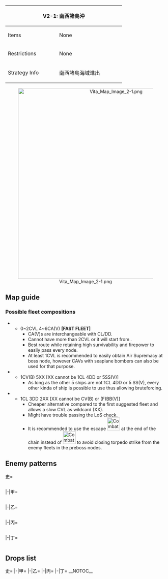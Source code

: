 {| class="article-table" style="width:100%;"
|-
! colspan="2" style="text-align:center;width:70%;" | V2-1: 南西諸島沖
| rowspan="3" style="text-align:center;width:30%;" | [[File:Vita Map Banner 2-1.png|400px]]
|-
! Items
| None
|-
! Restrictions
| None
|-
! Strategy Info
|南西諸島海域進出
|有力な艦隊戦力を以て、南西諸島海域への進出を図る。水上<br>打撃部隊、または空母機動部隊を南西諸島方面へ展開、敵の<br>動向を探りつつ、同海域進出の橋頭堡を確立せよ！
|}
<center>[[File:Vita Map Image 2-1.png|600px]]</center>
==Map guide==
{{MapBranchingTable
|id = V2-1
|0 -> A/storm, B,C =
*CL ≧ 1 and DD ≧ 4 '''FORCES''' B
*Meet any of the following requirements to route to C:
** CV(B) ≧ 1
** CV(L/B) ≧ 3
*Failing to meet the requirements to C and having CL ≧ 1 and DD ≧ 3 '''FORCES''' B
*Otherwise, meet any of the following requirements to route to A:
** Slow fleet
** (F)BB(V) + CV(B) ≧ 3
** (F)BB(V) + CV(B) ≧ 2 and Fast fleet has a 35% chance of routing to A
*Failing to meet any of all above requirements routes to B
|E/storm -> D/empty = *Meet any of the following requirements:
** SS(V) = 6
** Fail the LoS check
|E/storm -> G =* Do not meet the requirements for D
|F -> E/storm = * Meet any of the following requirements:
* Slow fleet
* (F)BB(V) + CV(B) ≧ 1

|F -> H = * Do not meet the requirements for E

|G -> I = * Do not meet the requirements for H
|G -> H  =* Meet any of the following requirements:
**CV(B) ≧ 1
**CV(L/B) ≧ 3
|H -> I = *Do not meet the requirements for J
|H -> J/empty = *Meet any of the following requirements:
** SS(V) ≧ 5
** Fail the LoS check
}}
===Possible fleet compositions===
*{{Event/Route|B|red|F|red|H|red|I|red}}
**0~2CVL 4~6CA(V) '''[FAST FLEET]'''
***CA(V)s are interchangeable with CL/DD.
***Cannot have more than 2CVL or it will start from {{Event/Route|C|purple}}.
***Best route while retaining high survivability and firepower to easily pass every node.
***At least 1CVL is recommended to easily obtain Air Supremacy at boss node, however CAVs with {{Seaplane}} seaplane bombers can also be used for that purpose.
*{{Event/Route|C|red|E|purple|G|red|H|red|I|red}}
**1CV(B) 5XX [XX cannot be 1CL 4DD or 5SS(V)]
***As long as the other 5 ships are not 1CL 4DD or 5 SS(V), every other kinda of ship is possible to use thus allowing bruteforcing.
*{{Event/Route|B|red|F|red|H|red|I|red}}
**1CL 3DD 2XX [XX cannot be CV(B) or (F)BB(V)]
***Cheaper alternative compared to the first suggested fleet and allows a slow CVL as wildcard (XX).
***Might have trouble passing the LoS check.
***It is recommended to use the escape [[File:Combat command (4).png|40px]] at the end of the chain instead of [[File:Combat command (3).png|40px]] to avoid closing torpedo strike from the enemy fleets in the preboss nodes.

==Enemy patterns==
<tabber>史=
<div class="scrollable" style="width:800px;max-height:400px;overflow:auto;">
{{Map/Nodes|name=前衛水雷戦隊 A群
|B
|Normal/BaseXP
|{{Formation|Line Ahead}}
|120
|555
|554
|554
|576
|576
|576
|-
|B
|Normal/BaseXP
|{{Formation|Line Ahead}}
|110
|555
|554
|576
|576
|575
|575
|-
|B
|Normal/BaseXP
|{{Formation|Line Ahead}}
|90
|555
|554
|575
|575
|501
|501
|-
}}
{{Map/Nodes|name=前衛水雷戦隊 B群
|C
|Normal/BaseXP
|{{Formation|Line Ahead}}
|170
|601
|555
|559
|559
|576
|576
|-
|C
|Normal/BaseXP
|{{Formation|Line Ahead}}
|120
|555
|554
|559
|559
|576
|576
|-
}}
{{Map/Nodes|name=深海重巡戦隊
|F
|Normal/BaseXP
|{{Formation|Line Ahead}}{{Formation|Double Line}}
|180
|566
|527
|527
|555
|576
|576
|-
|F
|Normal/BaseXP
|{{Formation|Line Ahead}}
|160
|527
|527
|527
|555
|576
|576
|-
}}
{{Map/Nodes|name=護衛空母部隊
|G
|Normal/BaseXP
|{{Formation|Diamond}}
|220
|579
|560
|560
|591
|576
|576
|-
|G
|Normal/BaseXP
|{{Formation|Diamond}}
|190
|560
|560
|591
|591
|576
|576
|-
|G
|Normal/BaseXP
|{{Formation|Diamond}}
|170
|560
|560
|591
|576
|576
|576
|-
|G
|Normal/BaseXP
|{{Formation|Diamond}}
|160
|560
|560
|591
|576
|575
|575
|-
}}
{{Map/Nodes|name=深海輸送船団
|H
|Normal/BaseXP
|{{Formation|Double Line}}
|170
|598
|558
|558
|558
|577
|577
|-
|H
|Normal/BaseXP
|{{Formation|Double Line}}
|150
|597
|558
|558
|558
|576
|576
|-
|H
|Normal/BaseXP
|{{Formation|Double Line}}
|120
|555
|558
|558
|558
|575
|575
|-
|H
|Normal/BaseXP
|{{Formation|Double Line}}
|100
|555
|558
|526
|526
|575
|575
|-
}}
{{Map/Nodes|name=方面艦隊前線司令部
|I
|Boss/BaseXP
|{{Formation|Double Line}}{{Formation|Diamond}}
|200
|566
|560
|558
|592
|576
|576
|-
|I
|Boss/BaseXP
|{{Formation|Double Line}}
|170
|527
|560
|558
|591
|576
|576
|-
}}
</div> <!-- overflow -->
|-|甲=
<div class="scrollable" style="width:800px;max-height:400px;overflow:auto;">
{{Map/Nodes|name=前衛水雷戦隊 A群
|B
|Normal/BaseXP
|{{Formation|Line Ahead}}
|110
|555
|554
|576
|576
|575
|575
|-
|B
|Normal/BaseXP
|{{Formation|Line Ahead}}{{Formation|Double Line}}
|90
|555
|554
|575
|575
|501
|501
|-
|B
|Normal/BaseXP
|{{Formation|Line Ahead}}{{Formation|Double Line}}
|75
|555
|575
|575
|501
|501
|-
}}
{{Map/Nodes|name=前衛水雷戦隊 B群
|C
|Normal/BaseXP
|{{Formation|Line Ahead}}
|120
|555
|554
|559
|559
|576
|576
|-
|C
|Normal/BaseXP
|{{Formation|Line Ahead}}{{Formation|Double Line}}
|90
|555
|554
|576
|576
|501
|501
|-
|C
|Normal/BaseXP
|{{Formation|Line Ahead}}{{Formation|Double Line}}
|80
|555
|554
|575
|575
|501
|501
|-
}}
{{Map/Nodes|name=深海重巡戦隊
|F
|Normal/BaseXP
|{{Formation|Line Ahead}}
|160
|527
|527
|527
|555
|576
|576
|-
|F
|Normal/BaseXP
|{{Formation|Line Ahead}}{{Formation|Double Line}}
|150
|527
|522
|522
|555
|575
|575
|-
}}
{{Map/Nodes|name=護衛空母部隊
|G
|Normal/BaseXP
|{{Formation|Diamond}}
|190
|560
|560
|591
|591
|576
|576
|-
|G
|Normal/BaseXP
|{{Formation|Diamond}}
|170
|560
|560
|591
|576
|576
|576
|-
|G
|Normal/BaseXP
|{{Formation|Diamond}}
|160
|560
|560
|591
|576
|575
|575
|-
|G
|Normal/BaseXP
|{{Formation|Diamond}}
|150
|560
|523
|591
|576
|501
|501
|-
}}
{{Map/Nodes|name=深海輸送船団
|H
|Normal/BaseXP
|{{Formation|Double Line}}
|120
|555
|558
|558
|558
|575
|575
|-
|H
|Normal/BaseXP
|{{Formation|Double Line}}
|100
|555
|558
|526
|526
|575
|575
|-
|H
|Normal/BaseXP
|{{Formation|Double Line}}
|90
|555
|526
|526
|526
|575
|575
|-
|H
|Normal/BaseXP
|{{Formation|Double Line}}
|80
|555
|526
|513
|513
|575
|575
|-
}}
{{Map/Nodes|name=方面艦隊前線司令部
|I
|Boss/BaseXP
|{{Formation|Double Line}}
|170
|527
|560
|558
|591
|576
|576
|-
|I
|Boss/BaseXP
|{{Formation|Diamond}}
|170
|527
|560
|558
|591
|576
|576
|-
|I
|Boss/BaseXP
|{{Formation|Double Line}}{{Formation|Diamond}}
|140
|527
|523
|526
|591
|575
|575
|-
}}
</div> <!-- overflow -->
|-|乙=
<div class="scrollable" style="width:800px;max-height:400px;overflow:auto;">
{{Map/Nodes|name=前衛水雷戦隊 A群
|B
|Normal/BaseXP
|{{Formation|Line Ahead}}{{Formation|Double Line}}
|75
|555
|575
|575
|501
|501
|-
|B
|Normal/BaseXP
|{{Formation|Line Ahead}}{{Formation|Double Line}}
|60
|554
|575
|501
|501
|-
}}
{{Map/Nodes|name=前衛水雷戦隊 B群
|C
|Normal/BaseXP
|{{Formation|Line Ahead}}{{Formation|Double Line}}
|80
|555
|554
|575
|575
|501
|501
|-
|C
|Normal/BaseXP
|{{Formation|Line Ahead}}{{Formation|Double Line}}
|70
|555
|575
|501
|501
|501
|-
}}
{{Map/Nodes|name=深海重巡戦隊
|F
|Normal/BaseXP
|{{Formation|Double Line}}
|150
|527
|522
|522
|555
|575
|575
|-
|F
|Normal/BaseXP
|{{Formation|Line Ahead}}{{Formation|Double Line}}
|110
|527
|522
|522
|575
|501
|501
|-
|F
|Normal/BaseXP
|{{Formation|Double Line}}
|80
|522
|522
|575
|501
|501
|501
|-
}}
{{Map/Nodes|name=護衛空母部隊
|G
|Normal/BaseXP
|{{Formation|Diamond}}
|150
|560
|523
|591
|576
|501
|501
|-
|G
|Normal/BaseXP
|{{Formation|Diamond}}
|130
|523
|523
|591
|575
|501
|501
|-
|G
|Normal/BaseXP
|{{Formation|Diamond}}
|100
|523
|523
|518
|575
|501
|501
|-
|G
|Normal/BaseXP
|{{Formation|Diamond}}
|80
|523
|518
|575
|501
|501
|501
|-
}}
{{Map/Nodes|name=深海輸送船団
|H
|Normal/BaseXP
|{{Formation|Double Line}}
|90
|555
|526
|526
|526
|575
|575
|-
|H
|Normal/BaseXP
|{{Formation|Double Line}}
|80
|555
|526
|513
|513
|575
|575
|-
|H
|Normal/BaseXP
|{{Formation|Double Line}}
|65
|519
|526
|513
|513
|501
|501
|-
|H
|Normal/BaseXP
|{{Formation|Double Line}}
|60
|519
|513
|513
|513
|501
|501
|-
}}
{{Map/Nodes|name=方面艦隊前線司令部
|I
|Boss/BaseXP
|{{Formation|Double Line}}{{Formation|Diamond}}
|140
|527
|523
|526
|591
|575
|575
|-
|I
|Boss/BaseXP
|{{Formation|Double Line}}{{Formation|Diamond}}
|120
|527
|519
|526
|575
|501
|501
|-
}}
</div> <!-- overflow -->
|-|丙=
<div class="scrollable" style="width:800px;max-height:400px;overflow:auto;">
{{Map/Nodes|name=前衛水雷戦隊 A群
|B
|Normal/BaseXP
|{{Formation|Line Ahead}}{{Formation|Double Line}}
|60
|554
|575
|501
|501
|-
|B
|Normal/BaseXP
|{{Formation|Double Line}}
|50
|518
|501
|501
|501
|-
}}
{{Map/Nodes|name=前衛水雷戦隊 B群
|C
|Normal/BaseXP
|{{Formation|Line Ahead}}{{Formation|Double Line}}
|70
|555
|575
|501
|501
|501
|-
|C
|Normal/BaseXP
|{{Formation|Double Line}}
|60
|519
|575
|501
|501
|501
|-
}}
{{Map/Nodes|name=深海重巡戦隊
|F
|Normal/BaseXP
|{{Formation|Double Line}}
|110
|527
|522
|522
|575
|501
|501
|-
|F
|Normal/BaseXP
|{{Formation|Double Line}}
|80
|522
|522
|575
|501
|501
|501
|-
|F
|Normal/BaseXP
|{{Formation|Double Line}}
|70
|522
|509
|575
|501
|501
|-
}}
{{Map/Nodes|name=護衛空母部隊
|G
|Normal/BaseXP
|{{Formation|Diamond}}
|100
|523
|523
|518
|575
|501
|501
|-
|G
|Normal/BaseXP
|{{Formation|Diamond}}
|80
|523
|518
|575
|501
|501
|501
|-
|G
|Normal/BaseXP
|{{Formation|Diamond}}
|70
|523
|518
|501
|501
|501
|-
}}
{{Map/Nodes|name=深海輸送船団
|H
|Normal/BaseXP
|{{Formation|Double Line}}
|80
|555
|526
|513
|513
|575
|575
|-
|H
|Normal/BaseXP
|{{Formation|Double Line}}
|65
|519
|526
|513
|513
|501
|501
|-
|H
|Normal/BaseXP
|{{Formation|Double Line}}
|60
|519
|513
|513
|513
|501
|501
|-
|H
|Normal/BaseXP
|{{Formation|Double Line}}
|60
|526
|513
|513
|501
|501
|-
}}
{{Map/Nodes|name=方面艦隊前線司令部
|I
|Boss/BaseXP
|{{Formation|Double Line}}{{Formation|Diamond}}
|120
|527
|519
|526
|575
|501
|501
|-
|I
|Boss/BaseXP
|{{Formation|Diamond}}
|100
|522
|519
|513
|575
|501
|501
|-
}}
</div> <!-- overflow -->
|-|丁=
<div class="scrollable" style="width:800px;max-height:400px;overflow:auto;">
{{Map/Nodes|name=前衛水雷戦隊 A群
|B
|Normal/BaseXP
|{{Formation|Double Line}}
|60
|554
|575
|501
|501
|-
|B
|Normal/BaseXP
|{{Formation|Double Line}}
|50
|518
|501
|501
|501
|-
}}
{{Map/Nodes|name=前衛水雷戦隊 B群
|C
|Normal/BaseXP
|{{Formation|Double Line}}
|70
|555
|575
|501
|501
|501
|-
|C
|Normal/BaseXP
|{{Formation|Double Line}}
|60
|519
|575
|501
|501
|501
|-
}}
{{Map/Nodes|name=深海重巡戦隊
|F
|Normal/BaseXP
|{{Formation|Double Line}}
|80
|522
|522
|575
|501
|501
|501
|-
|F
|Normal/BaseXP
|{{Formation|Double Line}}
|70
|522
|509
|575
|501
|501
|-
}}
{{Map/Nodes|name=護衛空母部隊
|G
|Normal/BaseXP
|{{Formation|Diamond}}
|80
|523
|518
|575
|501
|501
|501
|-
|G
|Normal/BaseXP
|{{Formation|Diamond}}
|70
|523
|518
|501
|501
|501
|-
}}
{{Map/Nodes|name=深海輸送船団
|H
|Normal/BaseXP
|{{Formation|Double Line}}
|60
|519
|513
|513
|513
|501
|501
|-
|H
|Normal/BaseXP
|{{Formation|Double Line}}
|60
|526
|513
|513
|501
|501
|-
}}
{{Map/Nodes|name=方面艦隊前線司令部
|I
|Boss/BaseXP
|{{Formation|Diamond}}
|100
|522
|519
|513
|575
|501
|501
|-
}}
</div> <!-- overflow -->
</tabber>

==Drops list==
<tabber>史=
{{Map/Drops
|regular = true
|no_legend = true
|filter_button = true
|nodes =  B, C, F, G, H, I
|boss = I
|{{ShipFrom|113}} : H,
|{{ShipFrom|24}} : H, I
|{{ShipFrom|25}} : H, I
|{{ShipFrom|66}} : H, I
|{{ShipFrom|67}} : H, I
|{{ShipFrom|21}} : H, I
|{{ShipFrom|22}} : H, I
|{{ShipFrom|23}} : H, I
|{{ShipFrom|53}} : G, H, I
|{{ShipFrom|56}} : G, H, I
|{{ShipFrom|9}} : G, H, I
|{{ShipFrom|10}} : G, H, I
|{{ShipFrom|32}} : B, G, H, I
|{{ShipFrom|11}} : B, G, H, I
|{{ShipFrom|12}} : B, C, G, H, I
|{{ShipFrom|33}} : B, C, G, H, I
|{{ShipFrom|13}} : B, C, G, H, I
|{{ShipFrom|14}} : B, C, G, H, I
|{{ShipFrom|1}} : B, C, G, H, I
|{{ShipFrom|2}} : B, C, G, H, I
|{{ShipFrom|28}} : B, C, G, H, I
|{{ShipFrom|29}} : B, C, G, H, I
|{{ShipFrom|6}} : B, C, G, H, I
|{{ShipFrom|30}} : B, C, F, G, H, I
|{{ShipFrom|7}} : B, C, F, G, H, I
|{{ShipFrom|31}} : B, C, F, G, H, I
|{{ShipFrom|93}} : B, C, F, G, H, I
|{{ShipFrom|15}} : B, C, F, G, H, I
|{{ShipFrom|94}} : B, C, F, G, H, I
|{{ShipFrom|16}} : B, C, F, G, H, I
|{{ShipFrom|34}} : B, C, F, G, H, I
|{{ShipFrom|35}} : B, C, F, G, H, I
|{{ShipFrom|36}} : B, C, F, G, H, I
|{{ShipFrom|37}} : B, C, F, G, H, I
|{{ShipFrom|80}} : I
|{{ShipFrom|81}} : I
|{{ShipFrom|26}} : I
|{{ShipFrom|27}} : I
|{{ShipFrom|59}} : I
|{{ShipFrom|60}} : I
|{{ShipFrom|61}} : I
|{{ShipFrom|43}} : I
|{{ShipFrom|44}} : I
|{{ShipFrom|45}} : I
}}
|-|甲=
{{Map/Drops
|regular = true
|no_legend = true
|filter_button = true
|nodes =  B, C, F, G, H, I
|boss = I
|{{ShipFrom|24}} : H, I
|{{ShipFrom|25}} : H, I
|{{ShipFrom|66}} : H, I
|{{ShipFrom|67}} : H, I
|{{ShipFrom|21}} : H, I
|{{ShipFrom|22}} : B, C, H, I
|{{ShipFrom|23}} : B, C, G, H, I
|{{ShipFrom|53}} : B, C, G, H, I
|{{ShipFrom|56}} : B, C, G, H, I
|{{ShipFrom|9}} : B, C, G, H, I
|{{ShipFrom|10}} : B, C, G, H, I
|{{ShipFrom|32}} : B, C, G, H, I
|{{ShipFrom|11}} : B, C, G, H, I
|{{ShipFrom|12}} : B, C, G, H, I
|{{ShipFrom|33}} : B, C, G, H, I
|{{ShipFrom|13}} : B, C, G, H, I
|{{ShipFrom|14}} : B, C, G, H, I
|{{ShipFrom|1}} : B, C, G, H, I
|{{ShipFrom|2}} : B, C, G, H, I
|{{ShipFrom|28}} : B, C, F, G, H, I
|{{ShipFrom|29}} : B, C, F, G, H, I
|{{ShipFrom|6}} : B, C, F, G, H, I
|{{ShipFrom|30}} : B, C, F, G, H, I
|{{ShipFrom|7}} : B, C, F, G, H, I
|{{ShipFrom|31}} : B, C, F, G, H, I
|{{ShipFrom|93}} : B, C, F, G, H, I
|{{ShipFrom|15}} : B, C, F, G, H, I
|{{ShipFrom|94}} : B, C, F, G, H, I
|{{ShipFrom|16}} : B, C, F, G, H, I
|{{ShipFrom|34}} : B, C, F, G, H, I
|{{ShipFrom|35}} : B, C, F, G, H, I
|{{ShipFrom|36}} : B, C, F, G, H, I
|{{ShipFrom|37}} : B, C, F, G, H, I
|{{ShipFrom|80}} : I
|{{ShipFrom|81}} : I
|{{ShipFrom|26}} : I
|{{ShipFrom|27}} : I
|{{ShipFrom|59}} : I
|{{ShipFrom|60}} : I
|{{ShipFrom|61}} : I
|{{ShipFrom|43}} : I
|{{ShipFrom|44}} : I
|{{ShipFrom|45}} : I
}}
|-|乙=
{{Map/Drops
|regular = true
|no_legend = true
|filter_button = true
|nodes =  B, C, F, G, H, I
|boss = I
|{{ShipFrom|24}} : I
|{{ShipFrom|25}} : H, I
|{{ShipFrom|66}} : H, I
|{{ShipFrom|67}} : B, C, G, H, I
|{{ShipFrom|21}} : B, C, G, H, I
|{{ShipFrom|22}} : B, C, G, H, I
|{{ShipFrom|23}} : B, C, G, H, I
|{{ShipFrom|53}} : B, C, G, H, I
|{{ShipFrom|56}} : B, C, G, H, I
|{{ShipFrom|9}} : B, C, G, H, I
|{{ShipFrom|10}} : B, C, G, H, I
|{{ShipFrom|32}} : B, C, G, H, I
|{{ShipFrom|11}} : B, C, G, H, I
|{{ShipFrom|12}} : B, C, F, G, H, I
|{{ShipFrom|33}} : B, C, F, G, H, I
|{{ShipFrom|13}} : B, C, F, G, H, I
|{{ShipFrom|14}} : B, C, F, G, H, I
|{{ShipFrom|1}} : B, C, F, G, H, I
|{{ShipFrom|2}} : B, C, F, G, H, I
|{{ShipFrom|28}} : B, C, F, G, H, I
|{{ShipFrom|29}} : B, C, F, G, H, I
|{{ShipFrom|6}} : B, C, F, G, H, I
|{{ShipFrom|30}} : B, C, F, G, H, I
|{{ShipFrom|7}} : B, C, F, G, H, I
|{{ShipFrom|31}} : B, C, F, G, H, I
|{{ShipFrom|93}} : B, C, F, G, H, I
|{{ShipFrom|15}} : B, C, F, G, H, I
|{{ShipFrom|94}} : B, C, F, G, H, I
|{{ShipFrom|16}} : B, C, F, G, H, I
|{{ShipFrom|34}} : B, C, F, G, H, I
|{{ShipFrom|35}} : B, C, F, G, H, I
|{{ShipFrom|36}} : B, C, F, G, H, I
|{{ShipFrom|37}} : B, C, F, G, H, I
|{{ShipFrom|81}} : I
|{{ShipFrom|26}} : I
|{{ShipFrom|27}} : I
|{{ShipFrom|59}} : I
|{{ShipFrom|60}} : I
|{{ShipFrom|61}} : I
|{{ShipFrom|43}} : I
|{{ShipFrom|44}} : I
|{{ShipFrom|45}} : I
}}
|-|丙=
{{Map/Drops
|regular = true
|no_legend = true
|filter_button = true
|nodes =  B, C, F, G, H, I
|boss = I
|{{ShipFrom|24}} : I
|{{ShipFrom|25}} : I
|{{ShipFrom|66}} : H, I
|{{ShipFrom|67}} : B, C, G, H, I
|{{ShipFrom|21}} : B, C, G, H, I
|{{ShipFrom|22}} : B, C, G, H, I
|{{ShipFrom|23}} : B, C, G, H, I
|{{ShipFrom|53}} : B, C, G, H, I
|{{ShipFrom|56}} : B, C, G, H, I
|{{ShipFrom|9}} : B, C, G, H, I
|{{ShipFrom|10}} : B, C, G, H, I
|{{ShipFrom|32}} : B, C, G, H, I
|{{ShipFrom|11}} : B, C, G, H, I
|{{ShipFrom|12}} : B, C, F, G, H, I
|{{ShipFrom|33}} : B, C, F, G, H, I
|{{ShipFrom|13}} : B, C, F, G, H, I
|{{ShipFrom|14}} : B, C, F, G, H, I
|{{ShipFrom|1}} : B, C, F, G, H, I
|{{ShipFrom|2}} : B, C, F, G, H, I
|{{ShipFrom|28}} : B, C, F, G, H, I
|{{ShipFrom|29}} : B, C, F, G, H, I
|{{ShipFrom|6}} : B, C, F, G, H, I
|{{ShipFrom|30}} : B, C, F, G, H, I
|{{ShipFrom|7}} : B, C, F, G, H, I
|{{ShipFrom|31}} : B, C, F, G, H, I
|{{ShipFrom|93}} : B, C, F, G, H, I
|{{ShipFrom|15}} : B, C, F, G, H, I
|{{ShipFrom|94}} : B, C, F, G, H, I
|{{ShipFrom|16}} : B, C, F, G, H, I
|{{ShipFrom|34}} : B, C, F, G, H, I
|{{ShipFrom|35}} : B, C, F, G, H, I
|{{ShipFrom|36}} : B, C, F, G, H, I
|{{ShipFrom|37}} : B, C, F, G, H, I
|{{ShipFrom|81}} : I
|{{ShipFrom|26}} : I
|{{ShipFrom|27}} : I
|{{ShipFrom|59}} : I
|{{ShipFrom|60}} : I
|{{ShipFrom|61}} : I
|{{ShipFrom|43}} : I
|{{ShipFrom|44}} : I
|{{ShipFrom|45}} : I
}}
|-|丁=
{{Map/Drops
|regular = true
|no_legend = true
|filter_button = true
|nodes =  B, C, F, G, H, I
|boss = I
|{{ShipFrom|24}} : I
|{{ShipFrom|25}} : I
|{{ShipFrom|66}} : I
|{{ShipFrom|67}} : B, C, G, I
|{{ShipFrom|21}} : B, C, G, H, I
|{{ShipFrom|22}} : B, C, G, H, I
|{{ShipFrom|23}} : B, C, G, H, I
|{{ShipFrom|53}} : B, C, G, H, I
|{{ShipFrom|56}} : B, C, G, H, I
|{{ShipFrom|9}} : B, C, G, H, I
|{{ShipFrom|10}} : B, C, G, H, I
|{{ShipFrom|32}} : B, C, G, H, I
|{{ShipFrom|11}} : B, C, G, H, I
|{{ShipFrom|12}} : B, C, F, G, H, I
|{{ShipFrom|33}} : B, C, F, G, H, I
|{{ShipFrom|13}} : B, C, F, G, H, I
|{{ShipFrom|14}} : B, C, F, G, H, I
|{{ShipFrom|1}} : B, C, F, G, H, I
|{{ShipFrom|2}} : B, C, F, G, H, I
|{{ShipFrom|28}} : B, C, F, G, H, I
|{{ShipFrom|29}} : B, C, F, G, H, I
|{{ShipFrom|6}} : B, C, F, G, H, I
|{{ShipFrom|30}} : B, C, F, G, H, I
|{{ShipFrom|7}} : B, C, F, G, H, I
|{{ShipFrom|31}} : B, C, F, G, H, I
|{{ShipFrom|93}} : B, C, F, G, H, I
|{{ShipFrom|15}} : B, C, F, G, H, I
|{{ShipFrom|94}} : B, C, F, G, H, I
|{{ShipFrom|16}} : B, C, F, G, H, I
|{{ShipFrom|34}} : B, C, F, G, H, I
|{{ShipFrom|35}} : B, C, F, G, H, I
|{{ShipFrom|36}} : B, C, F, G, H, I
|{{ShipFrom|37}} : B, C, F, G, H, I
|{{ShipFrom|27}} : I
|{{ShipFrom|59}} : I
|{{ShipFrom|60}} : I
|{{ShipFrom|61}} : I
|{{ShipFrom|43}} : I
|{{ShipFrom|44}} : I
|{{ShipFrom|45}} : I
}}
</tabber>
__NOTOC__